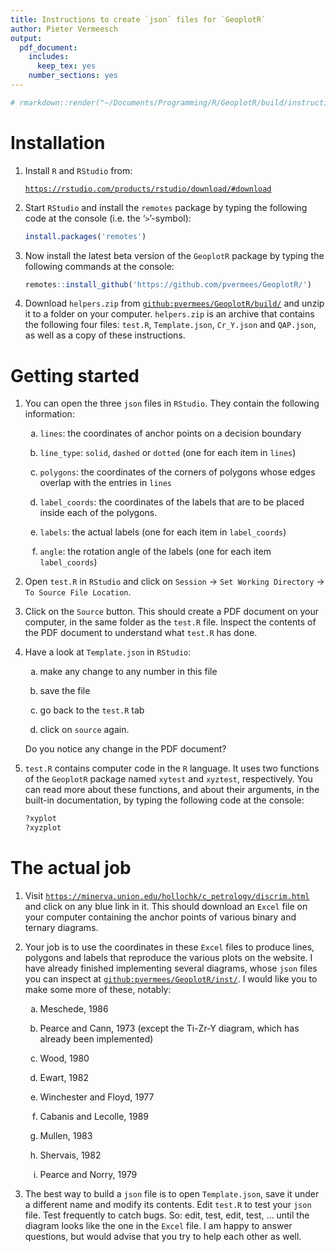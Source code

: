 ```yaml
---
title: Instructions to create `json` files for `GeoplotR`
author: Pieter Vermeesch
output:
  pdf_document:
    includes:
      keep_tex: yes
    number_sections: yes
---
```


```r
# rmarkdown::render("~/Documents/Programming/R/GeoplotR/build/instructions.Rmd")
```

# Installation

1. Install `R` and `RStudio` from:
   
   [`https://rstudio.com/products/rstudio/download/#download`](https://rstudio.com/products/rstudio/download/#download)

1. Start `RStudio` and install the `remotes` package by typing the
following code at the console (i.e. the '`>`'-symbol):

   ```r
   install.packages('remotes')
   ```

1. Now install the latest beta version of the `GeoplotR` package by
typing the following commands at the console:

   ```r
   remotes::install_github('https://github.com/pvermees/GeoplotR/')
   ```

1. Download `helpers.zip` from
[`github:pvermees/GeoplotR/build/`](https://github.com/pvermees/GeoplotR/blob/main/build/helpers.zip)
and unzip it to a folder on your computer. `helpers.zip` is an archive
that contains the following four files: `test.R`, `Template.json`,
`Cr_Y.json` and `QAP.json`, as well as a copy of these instructions.

# Getting started

1. You can open the three `json` files in `RStudio`. They contain the
following information:

   (a) `lines`: the coordinates of anchor points on a decision boundary

   (b) `line_type`: `solid`, `dashed` or `dotted` (one for each item in `lines`)

   (c) `polygons`: the coordinates of the corners of polygons whose edges
   overlap with the entries in `lines`

   (d) `label_coords`: the coordinates of the labels that are to be
   placed inside each of the polygons.

   (e) `labels`: the actual labels (one for each item in `label_coords`)

   (f) `angle`: the rotation angle of the labels (one for each item
   `label_coords`)

1. Open `test.R` in `RStudio` and click on `Session` $\rightarrow$
`Set Working Directory` $\rightarrow$ `To Source File Location`.

1. Click on the `Source` button. This should create a PDF document on
your computer, in the same folder as the `test.R` file. Inspect the
contents of the PDF document to understand what `test.R` has done.

1. Have a look at `Template.json` in `RStudio`:

   (a) make any change to any number in this file

   (b) save the file

   (c) go back to the `test.R` tab

   (d) click on `source` again.

   Do you notice any change in the PDF document?

1. `test.R` contains computer code in the `R` language. It uses two
functions of the `GeoplotR` package named `xytest` and `xyztest`,
respectively.  You can read more about these functions, and about
their arguments, in the built-in documentation, by typing the
following code at the console:

   ```r
   ?xyplot
   ?xyzplot
   ```

# The actual job

1. Visit
[`https://minerva.union.edu/hollochk/c_petrology/discrim.html`](https://minerva.union.edu/hollochk/c_petrology/discrim.html)
and click on any blue link in it. This should download an `Excel` file
on your computer containing the anchor points of various binary and
ternary diagrams.

1. Your job is to use the coordinates in these `Excel` files to
produce lines, polygons and labels that reproduce the various plots on
the website. I have already finished implementing several diagrams,
whose `json` files you can inspect at
[`github:pvermees/GeoplotR/inst/`](https://github.com/pvermees/GeoplotR/tree/main/inst). I
would like you to make some more of these, notably:

   (a) Meschede, 1986

   (b) Pearce and Cann, 1973 (except the Ti-Zr-Y diagram, which has
     already been implemented)

   (c) Wood, 1980

   (d) Ewart, 1982

   (e) Winchester and Floyd, 1977

   (f) Cabanis and Lecolle, 1989

   (g) Mullen, 1983

   (h) Shervais, 1982

   (i) Pearce and Norry, 1979

1. The best way to build a `json` file is to open `Template.json`,
save it under a different name and modify its contents. Edit `test.R`
to test your `json` file. Test frequently to catch bugs. So: edit,
test, edit, test, ... until the diagram looks like the one in the
`Excel` file. I am happy to answer questions, but would advise that
you try to help each other as well.